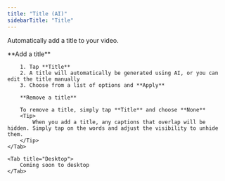 ```yaml
---
title: "Title (AI)"
sidebarTitle: "Title"
---
```


Automatically add a title to your video.

<Tabs>
    <Tab title="iOS">
        **Add a title**

        1. Tap **Title**
        2. A title will automatically be generated using AI, or you can edit the title manually
        3. Choose from a list of options and **Apply**

        **Remove a title**

        To remove a title, simply tap **Title** and choose **None**
        <Tip>
            When you add a title, any captions that overlap will be hidden. Simply tap on the words and adjust the visibility to unhide them.
        </Tip>
    </Tab>

    <Tab title="Desktop">
        Coming soon to desktop
    </Tab>
</Tabs>